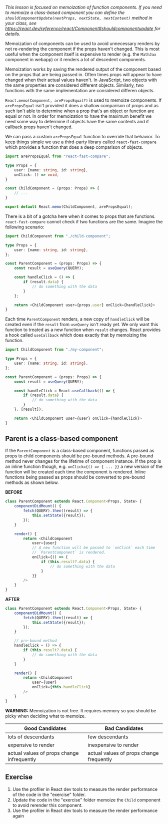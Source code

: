 <em>This lesson is focused on memoization of function components.  If you need to memoize a 
class-based component you can define the <code>shouldComponentUpdate(nextProps, nextState, nextContext)</code>
method in your class, see https://react.dev/reference/react/Component#shouldcomponentupdate for details.</em>

Memoization of components can be used to avoid unnecessary renders by not re-rendering the
component if the props haven't changed. This is most useful when the component itself is 
expensive to render (e.g. the <code>MathJax</code> component in webapp) or it renders a 
lot of descedent components.

Memoization works by saving the rendered output of the component based on the
props that are being passed in. Often times props will appear to have changed
when their actual values haven't. In JavaScript, two objects with the same
properties are considered different objects. Similarly, two functions with the
same implementation are considered differen objects.

<code>React.memo(Component, arePropsEqual?)</code> is used to memoize components.  If
<code>arePropsEqual</code> isn't provided it does a shallow comparison of props and as 
such isn't able to determine when a prop that's an object or function are equal or not. 
In order for memoization to have the maximum benefit we need some way to determine if
objects have the same contents and if callback props haven't changed.

We can pass a custom <code>arePropsEqual</code> function to override
that behavior. To keep things simple we use a third-party library called
<code>react-fast-compare</code> which provides a function that does a deep comparison of
objects.

```ts
import arePropsEqual from "react-fast-compare";

type Props = {
    user: {name: string, id: string},
    onClick: () => void,
}

const ChildComponent = (props: Props) => {
    // ...
}

export default React.memo(ChildComponent, arePropsEqual);
```

There is a bit of a gotcha here when it comes to props that are functions.
<code>react-fast-compare</code> cannot check if two functions are the same. Imagine the
following scenario:

```ts
import ChildComponent from "./child-component";

type Props = {
    user: {name: string, id: string},
};

const ParentComponent = (props: Props) => {
    const result = useQuery(QUERY);

    const handleClick = () => {
        if (result.data) {
            // do something with the data
        }
    };

    return <ChildComponent user={props.user} onClick={handleClick}>
}
```

Each time <code>ParentComponent</code> renders, a new copy of <code>handleClick</code> will be created
even if the <code>result</code> from <code>useQuery</code> isn't ready yet. We only want this function
to treated as a new function when <code>result</code> changes. React provides a hook called
<code>useCallback</code> which does exactly that by memoizing the function.

```ts
import ChildComponent from "./my-component";

type Props = {
    user: {name: string, id: string},
};

const ParentComponent = (props: Props) => {
    const result = useQuery(QUERY);

    const handleClick = React.useCallback(() => {
        if (result.data) {
            // do something with the data
        }
    }, [result]);

    return <ChildComponent user={user} onClick={handleClick}>
}
```

## Parent is a class-based component

If the <code>ParentComponent</code> is a class-based component, functions passed as props
to child components should be pre-bound methods. A pre-bound method never changes for the 
lifetime of component instance. If the prop is an inline function though, e.g.
<code>onClick=\{() => \{ ... \}\}</code> a new version of the function will be created
each time the component is rendered.  Inline functions being passed as props should be
converted to pre-bound methods as shown below.

**BEFORE**
```ts
class ParentComponent extends React.Component<Props, State> {
    componentDidMount() {
        fetch(QUERY).then((result) => {
            this.setState({result});
        });
    }

    render() {
        return <ChildComponent 
            user={user}
            // A new function will be passed to `onClick` each time
            // `ParentComponent` is rendered.
            onClick={() => {
                if (this.result?.data) {
                    // do something with the data
                }
            }}
        />
    }
}
```

**AFTER**
```ts
class ParentComponent extends React.Component<Props, State> {
    componentDidMount() {
        fetch(QUERY).then((result) => {
            this.setState({result});
        });
    }

    // pre-bound method
    handleClick = () => {
        if (this.result?.data) {
            // do something with the data
        }
    }

    render() {
        return <ChildComponent 
            user={user}
            onClick={this.handleClick}
        />
    }
}
```

**WARNING:**
Memoization is not free. It requires memory so you should be picky when deciding
what to memoize.

| Good Candidates                            | Bad Candidates                           |
| ------------------------------------------ | ---------------------------------------- |
| lots of descendants                        | few descendants                          |
| expensive to render                        | inexpensive to render                    |
| actual values of props change infrequently | actual values of props change frequently |

## Exercise

1. Use the profiler in React dev tools to measure the render performance of the code in the "exercise" folder.
2. Update the code in the "exercise" folder memoize the <code>Child</code> component to avoid rerender this component.
3. Use the profiler in React dev tools to measure the render performance again
